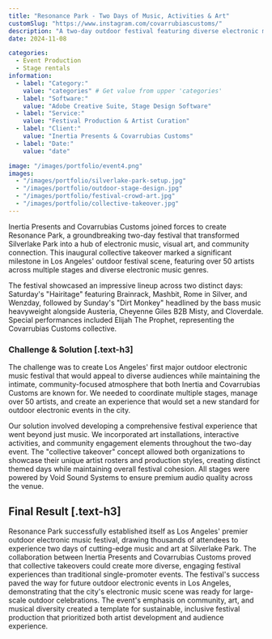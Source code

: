 ```yaml
---
title: "Resonance Park - Two Days of Music, Activities & Art"
customSlug: "https://www.instagram.com/covarrubiascustoms/"
description: "A two-day outdoor festival featuring diverse electronic music, art installations, and community activities at Silverlake Park, presented by Inertia and Covarrubias Customs."
date: 2024-11-08

categories:
  - Event Production
  - Stage rentals
information:
  - label: "Category:"
    value: "categories" # Get value from upper 'categories'
  - label: "Software:"
    value: "Adobe Creative Suite, Stage Design Software"
  - label: "Service:"
    value: "Festival Production & Artist Curation"
  - label: "Client:"
    value: "Inertia Presents & Covarrubias Customs"
  - label: "Date:"
    value: "date"

image: "/images/portfolio/event4.png"
images:
  - "/images/portfolio/silverlake-park-setup.jpg"
  - "/images/portfolio/outdoor-stage-design.jpg"
  - "/images/portfolio/festival-crowd-art.jpg"
  - "/images/portfolio/collective-takeover.jpg"
---
```


Inertia Presents and Covarrubias Customs joined forces to create Resonance Park, a groundbreaking two-day festival that transformed Silverlake Park into a hub of electronic music, visual art, and community connection. This inaugural collective takeover marked a significant milestone in Los Angeles' outdoor festival scene, featuring over 50 artists across multiple stages and diverse electronic music genres.

The festival showcased an impressive lineup across two distinct days: Saturday's "Hairitage" featuring Brainrack, Mashbit, Rome in Silver, and Wenzday, followed by Sunday's "Dirt Monkey" headlined by the bass music heavyweight alongside Austeria, Cheyenne Giles B2B Misty, and Cloverdale. Special performances included Elijah The Prophet, representing the Covarrubias Customs collective.

### Challenge & Solution [.text-h3]

The challenge was to create Los Angeles' first major outdoor electronic music festival that would appeal to diverse audiences while maintaining the intimate, community-focused atmosphere that both Inertia and Covarrubias Customs are known for. We needed to coordinate multiple stages, manage over 50 artists, and create an experience that would set a new standard for outdoor electronic events in the city.

Our solution involved developing a comprehensive festival experience that went beyond just music. We incorporated art installations, interactive activities, and community engagement elements throughout the two-day event. The "collective takeover" concept allowed both organizations to showcase their unique artist rosters and production styles, creating distinct themed days while maintaining overall festival cohesion. All stages were powered by Void Sound Systems to ensure premium audio quality across the venue.

## Final Result [.text-h3]

Resonance Park successfully established itself as Los Angeles' premier outdoor electronic music festival, drawing thousands of attendees to experience two days of cutting-edge music and art at Silverlake Park. The collaboration between Inertia Presents and Covarrubias Customs proved that collective takeovers could create more diverse, engaging festival experiences than traditional single-promoter events. The festival's success paved the way for future outdoor electronic events in Los Angeles, demonstrating that the city's electronic music scene was ready for large-scale outdoor celebrations. The event's emphasis on community, art, and musical diversity created a template for sustainable, inclusive festival production that prioritized both artist development and audience experience.
